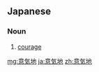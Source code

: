 ==Japanese==
{{ja-kanjitab|意|気|地}}

===Noun===
{{ja-noun|いくじ}}

# [[courage]]

[[mg:意気地]]
[[ja:意気地]]
[[zh:意気地]]